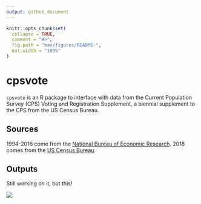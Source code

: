 ```yaml
---
output: github_document
---
```


<!-- README.md is generated from README.Rmd. Please edit that file -->

```r
knitr::opts_chunk$set(
  collapse = TRUE,
  comment = "#>",
  fig.path = "man/figures/README-",
  out.width = "100%"
)
```
# cpsvote

<!-- badges: start -->
<!-- badges: end -->

`cpsvote` is an R package to interface with data from the Current Population Survey (CPS) Voting and Registration Supplement, a biennial supplement to the CPS from the US Census Bureau.

## Sources

1994-2016 come from the [National Bureau of Economic Research](https://data.nber.org/cps/). 2018 comes from the [US Census Bureau](https://thedataweb.rm.census.gov/ftp/cps_ftp.html).

## Outputs

Still working on it, but this!

![](img/vote_mode.gif)